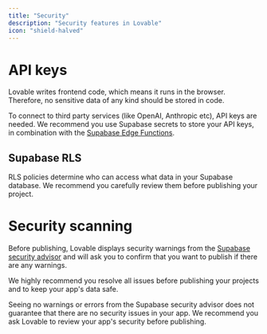 ```yaml
---
title: "Security"
description: "Security features in Lovable"
icon: "shield-halved"
---
```




# API keys

Lovable writes frontend code, which means it runs in the browser. Therefore, no sensitive data of any kind should be stored in code.

To connect to third party services (like OpenAI, Anthropic etc), API keys are needed. We recommend you use Supabase secrets to store your API keys, in combination with the [Supabase Edge Functions](https://docs.lovable.dev/integrations/supabase#edge-functions).

## Supabase RLS

RLS policies determine who can access what data in your Supabase database. We recommend you carefully review them before publishing your project.


# Security scanning

Before publishing, Lovable displays security warnings from the [Supabase security advisor](https://supabase.com/docs/guides/database/database-advisors?queryGroups=lint&lint=0002_auth_users_exposed) and  will ask you to confirm that you want to publish if there are any warnings.

We highly recommend you resolve all issues before publishing your projects and to keep your app's data safe.


<Info>
  Seeing no warnings or errors from the Supabase security advisor does not guarantee that there are no security issues in your app. We recommend you ask Lovable to review your app's security before publishing.
</Info>